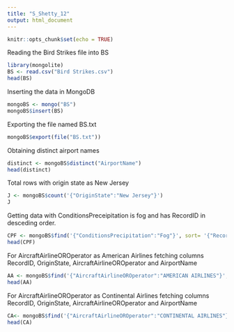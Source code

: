 ---
title: "S_Shetty_12"
output: html_document
---

```{r setup, include=FALSE}
knitr::opts_chunk$set(echo = TRUE)
```

Reading the Bird Strikes file into BS
```{r}
library(mongolite)
BS <- read.csv("Bird Strikes.csv")
head(BS)
```

Inserting the data in MongoDB
```{r}
mongoBS <- mongo("BS")
mongoBS$insert(BS)
```

Exporting the file named BS.txt
```{r}
mongoBS$export(file("BS.txt"))
```

Obtaining distinct airport names
```{r}
distinct <- mongoBS$distinct("AirportName")
head(distinct)
```

Total rows with origin state as New Jersey
```{r}
J <- mongoBS$count('{"OriginState":"New Jersey"}')
J
```

Getting data with ConditionsPreceipitation is fog and has RecordID in desceding order.
```{r}
CPF <- mongoBS$find('{"ConditionsPrecipitation":"Fog"}', sort= '{"RecordID":-1}')
head(CPF)
```

For AircraftAirlineOROperator as American Airlines fetching columns RecordID, OriginState, AircraftAirlineOROperator and AirportName
```{r}
AA <- mongoBS$find('{"AircraftAirlineOROperator":"AMERICAN AIRLINES"}', fields = '{"RecordID":1, "OriginState":1, "AircraftAirlineOROperator":1, "AirportName":1}')
head(AA)
```

For AircraftAirlineOROperator as Continental Airlines fetching columns RecordID, OriginState, AircraftAirlineOROperator and AirportName
```{r}
CA<- mongoBS$find('{"AircraftAirlineOROperator":"CONTINENTAL AIRLINES"}', fields = '{"RecordID":1, "OriginState":1, "AircraftAirlineOROperator":1, "AirportName":1}')
head(CA)
```